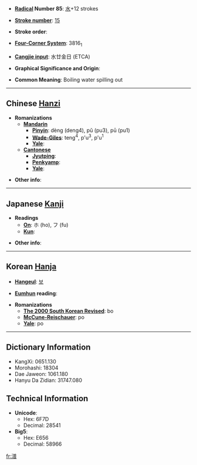 * '''[[Wiktionary:Chinese radical index| Radical]] Number 85''': [[Wiktionary:Chinese radical index 水|水]]+12 strokes

* '''[[Wiktionary:Chinese total strokes index|Stroke number]]''': [[Wiktionary:Chinese total strokes index 15|15]]

* '''Stroke order''': 

* '''[[Wiktionary:Chinese four corner index|Four-Corner System]]''': 3816<sub>1</sub>

* '''[[Wiktionary:Chinese Cangjie index|Cangjie input]]''': 水廿金日 (ETCA)

* '''Graphical Significance and Origin''': 

* '''Common Meaning''': Boiling water spilling out

----

== Chinese [[Hanzi]] ==

* '''Romanizations'''
** '''[[Mandarin]]'''
*** '''[[Pinyin]]''': dèng (deng4), pǔ (pu3), pū (pu1)
*** '''[[Wade-Giles]]''': teng<sup>4</sup>, p'u<sup>3</sup>, p'u<sup>1</sup>
*** '''[[Yale]]''': 
** '''[[Cantonese]]'''
*** '''[[Jyutping]]''':
*** '''[[Penkyamp]]''': 
*** '''[[Yale]]''': 

* '''Other info''': 

----

== Japanese [[Kanji]] ==

* '''Readings'''
** '''[[On]]''': ホ (ho), フ (fu)
** '''[[Kun]]''': 

* '''Other info''':  

----

== Korean [[Hanja]] ==

* '''[[Hangeul]]''': [[보]]

* '''[[Eumhun]] reading''': 

* '''Romanizations'''
** '''[[The 2000 South Korean Revised Romanization|The 2000 South Korean Revised]]''': bo
** '''[[McCune-Reischauer]]''': po
** '''[[Yale]]''': po

----

== Dictionary Information ==

* KangXi: 0651.130
* Morohashi: 18304
* Dae Jaweon: 1061.180
* Hanyu Da Zidian: 31747.080

== Technical Information ==

* '''Unicode''':
** Hex: 6F7D
** Decimal: 28541
* '''Big5''':
** Hex: E656
** Decimal: 58966

[[fr:潽]]